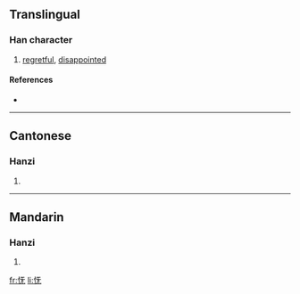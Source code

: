 {{also|憮}}
==Translingual==

===Han character===
{{Han char|rn=61|rad=心|as=04|sn=7|four=|canj=心一大山 (PMKU)}}

# [[regretful]], [[disappointed]]

====References====
* {{Han ref|kx=0379.071|hdz=42275.110|uh=6003|ud=24579}}

----

==Cantonese==

===Hanzi===
{{yue-hanzi|jyut=|y=mou5}}

# {{defn|Cantonese}}

----

==Mandarin==

===Hanzi===
{{cmn-hanzi|tra=憮|pin=[[wǔ]] ([[wu3]])|wg=wu<sup>3</sup>}}

# {{defn|Mandarin}}

[[fr:怃]]
[[li:怃]]